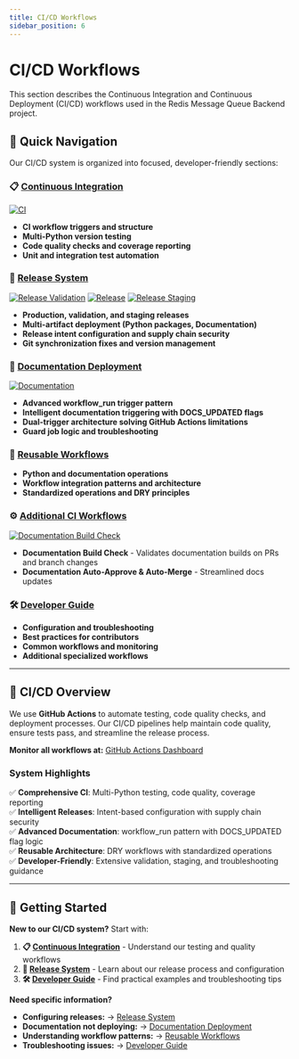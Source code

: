 ```yaml
---
title: CI/CD Workflows
sidebar_position: 6
---
```


# CI/CD Workflows

This section describes the Continuous Integration and Continuous Deployment (CI/CD) workflows used in the Redis Message Queue Backend project.

## 🚀 **Quick Navigation**

Our CI/CD system is organized into focused, developer-friendly sections:

### **📋 [Continuous Integration](./continuous-integration)**

[![CI](https://github.com/Chisanan232/MCP-BackEnd-Message-Queue-Redis/actions/workflows/ci.yaml/badge.svg)](https://github.com/Chisanan232/MCP-BackEnd-Message-Queue-Redis/actions/workflows/ci.yaml)

- **CI workflow triggers and structure**  
- **Multi-Python version testing**
- **Code quality checks and coverage reporting**
- **Unit and integration test automation**

### **🔄 [Release System](./release-system)**

[![Release Validation](https://github.com/Chisanan232/MCP-BackEnd-Message-Queue-Redis/actions/workflows/release-validate.yml/badge.svg)](https://github.com/Chisanan232/MCP-BackEnd-Message-Queue-Redis/actions/workflows/release-validate.yml)
[![Release](https://github.com/Chisanan232/MCP-BackEnd-Message-Queue-Redis/actions/workflows/release.yml/badge.svg)](https://github.com/Chisanan232/MCP-BackEnd-Message-Queue-Redis/actions/workflows/release.yml)
[![Release Staging](https://github.com/Chisanan232/MCP-BackEnd-Message-Queue-Redis/actions/workflows/release-staging.yml/badge.svg)](https://github.com/Chisanan232/MCP-BackEnd-Message-Queue-Redis/actions/workflows/release-staging.yml)

- **Production, validation, and staging releases**
- **Multi-artifact deployment (Python packages, Documentation)**
- **Release intent configuration and supply chain security**
- **Git synchronization fixes and version management**

### **📖 [Documentation Deployment](./documentation-deployment)**  

[![Documentation](https://github.com/Chisanan232/MCP-BackEnd-Message-Queue-Redis/actions/workflows/documentation.yaml/badge.svg)](https://github.com/Chisanan232/MCP-BackEnd-Message-Queue-Redis/actions/workflows/documentation.yaml)

- **Advanced workflow_run trigger pattern**
- **Intelligent documentation triggering with DOCS_UPDATED flags**
- **Dual-trigger architecture solving GitHub Actions limitations**
- **Guard job logic and troubleshooting**

### **🔧 [Reusable Workflows](./reusable-workflows)**
- **Python and documentation operations**
- **Workflow integration patterns and architecture**
- **Standardized operations and DRY principles**

### **⚙️ [Additional CI Workflows](./additional-ci-workflows)**

[![Documentation Build Check](https://github.com/Chisanan232/MCP-BackEnd-Message-Queue-Redis/actions/workflows/docs-build-check.yaml/badge.svg)](https://github.com/Chisanan232/MCP-BackEnd-Message-Queue-Redis/actions/workflows/docs-build-check.yaml)

- **Documentation Build Check** - Validates documentation builds on PRs and branch changes
- **Documentation Auto-Approve & Auto-Merge** - Streamlined docs updates

### **🛠️ [Developer Guide](./developer-guide)**
- **Configuration and troubleshooting**
- **Best practices for contributors**
- **Common workflows and monitoring**
- **Additional specialized workflows**

---

## 🎯 **CI/CD Overview**

We use **GitHub Actions** to automate testing, code quality checks, and deployment processes. Our CI/CD pipelines help maintain code quality, ensure tests pass, and streamline the release process.

**Monitor all workflows at:** [GitHub Actions Dashboard](https://github.com/Chisanan232/MCP-BackEnd-Message-Queue-Redis/actions)

### **System Highlights**

✅ **Comprehensive CI**: Multi-Python testing, code quality, coverage reporting  
✅ **Intelligent Releases**: Intent-based configuration with supply chain security  
✅ **Advanced Documentation**: workflow_run pattern with DOCS_UPDATED flag logic  
✅ **Reusable Architecture**: DRY workflows with standardized operations  
✅ **Developer-Friendly**: Extensive validation, staging, and troubleshooting guidance  

---

## 🎯 **Getting Started**

**New to our CI/CD system?** Start with:

1. **📋 [Continuous Integration](./continuous-integration)** - Understand our testing and quality workflows
2. **🔄 [Release System](./release-system)** - Learn about our release process and configuration
3. **🛠️ [Developer Guide](./developer-guide)** - Find practical examples and troubleshooting tips

**Need specific information?**
- **Configuring releases:** → [Release System](./release-system)
- **Documentation not deploying:** → [Documentation Deployment](./documentation-deployment)  
- **Understanding workflow patterns:** → [Reusable Workflows](./reusable-workflows)
- **Troubleshooting issues:** → [Developer Guide](./developer-guide)
